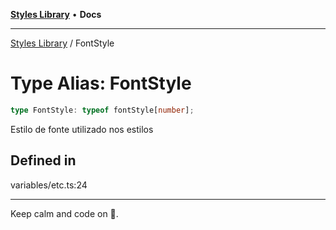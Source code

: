 
<Meta title="Libs/Styles/type-aliases/FontStyle" />



[**Styles Library**](/?path=/docs/libs-styles-overview--page) • **Docs**

***

[Styles Library](/?path=/docs/libs-styles-overview--page) / FontStyle

# Type Alias: FontStyle

```ts
type FontStyle: typeof fontStyle[number];
```

Estilo de fonte utilizado nos estilos

## Defined in

variables/etc.ts:24


***

Keep calm and code on 🤘.